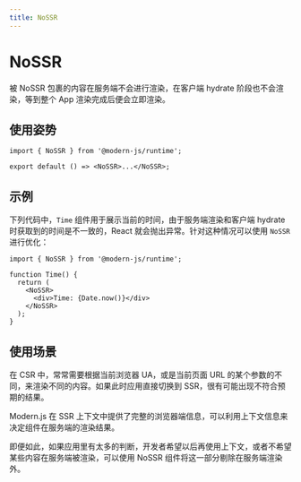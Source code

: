 ```yaml
---
title: NoSSR
---
```

# NoSSR

被 NoSSR 包裹的内容在服务端不会进行渲染，在客户端 hydrate 阶段也不会渲染，等到整个 App 渲染完成后便会立即渲染。

## 使用姿势

```tsx
import { NoSSR } from '@modern-js/runtime';

export default () => <NoSSR>...</NoSSR>;
```

## 示例

下列代码中，`Time` 组件用于展示当前的时间，由于服务端渲染和客户端 hydrate 时获取到的时间是不一致的，React 就会抛出异常。针对这种情况可以使用 `NoSSR` 进行优化：

```tsx
import { NoSSR } from '@modern-js/runtime';

function Time() {
  return (
    <NoSSR>
      <div>Time: {Date.now()}</div>
    </NoSSR>
  );
}
```

## 使用场景

在 CSR 中，常常需要根据当前浏览器 UA，或是当前页面 URL 的某个参数的不同，来渲染不同的内容。如果此时应用直接切换到 SSR，很有可能出现不符合预期的结果。

Modern.js 在 SSR 上下文中提供了完整的浏览器端信息，可以利用上下文信息来决定组件在服务端的渲染结果。

即便如此，如果应用里有太多的判断，开发者希望以后再使用上下文，或者不希望某些内容在服务端被渲染，可以使用 NoSSR 组件将这一部分剔除在服务端渲染外。
